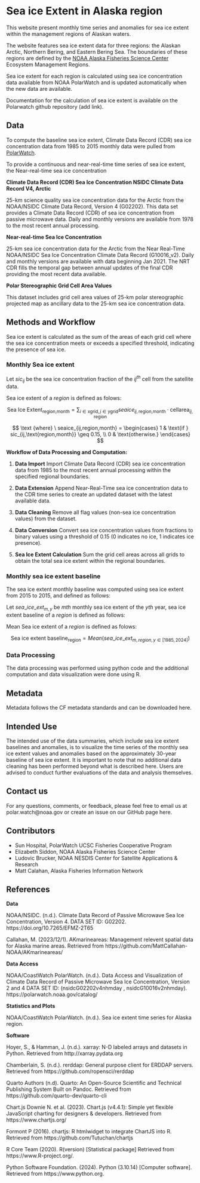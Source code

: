 # Sea ice Extent in Alaska region

This website present monthly time series and anomalies for sea ice extent within the management regions of Alaskan waters.


The website features sea ice extent data for three regions: the Alaskan Arctic, Northern Bering, and Eastern Bering Sea. The boundaries of these regions are defined by the [NOAA Alaska Fisheries Science Center](https://www.fisheries.noaa.gov/about/alaska-fisheries-science-center) Ecosystem Management Regions. 

Sea ice extent for each region is calculated using sea ice concentration data available from NOAA PolarWatch and is updated automatically when the new data are available.

Documentation for the calculation of sea ice extent is available on the Polarwatch github repository (add link).


## Data

To compute the baseline sea ice extent, Climate Data Record (CDR) sea ice concentration data from 1985 to 2015 monthly data were pulled from [PolarWatch](https://polarwatch.noaa.gov/catalog/ice-sq-nh-nsidc-cdr-v4/preview/?dataset=monthly&var=cdr_seaice_conc_monthly&time_min=2023-12-01T00:00:00Z&time_max=2023-12-01T00:00:00Z&proj=epsg3413&colorBar=KT_ice,,,0,1,).  

To provide a continuous and near-real-time time series of sea ice extent, the Near-real-time sea ice concentration  

__Climate Data Record (CDR) Sea Ice Concentration NSIDC Climate Data Record V4, Arctic__

25-km science quality sea ice concentration data for the Arctic from the NOAA/NSIDC Climate Data Record, Version 4 (G02202). This data set provides a Climate Data Record (CDR) of sea ice concentration from passive microwave data. Daily and monthly versions are available from 1978 to the most recent annual processing.


__Near-real-time Sea Ice Concentration__

25-km sea ice concentration data for the Arctic from the Near Real-Time NOAA/NSIDC Sea Ice Concentration Climate Data Record (G10016_v2). Daily and monthly versions are available with data beginning Jan 2021. The NRT CDR fills the temporal gap between annual updates of the final CDR providing the most recent data available.

__Polar Stereographic Grid Cell Area Values__

This dataset includes grid cell area values of 25-km polar stereographic projected map as ancillary data to the 25-km sea ice concentration data.  

## Methods and Workflow

Sea ice extent is calculated as the sum of the areas of each grid cell where the sea ice concentration meets or exceeds a specified threshold, indicating the presence of sea ice.


### Monthly Sea ice extent

Let $sic_{ij}$ be the sea ice concentration fraction of the $ij^{th}$ cell from the satellite data. 

Sea ice extent of a ${region}$ is defined as folows: 

$$
\text{Sea Ice Extent}_{\text{region,month}} = \sum_{i \in \text{xgrid}, j \in \text{ygrid}} seaice_{ij,\text{region,month}} \cdot \text{cellarea}_{ij,\text{region}}
$$

$$ 
\text {where} 
\ seaice_{ij,region,month} = 
\begin{cases} 
1 & \text{if } sic_{ij,\text{region,month}} \geq 0.15, \\
0 & \text{otherwise.}
\end{cases}
$$


__Workflow of Data Processing and Computation:__

1.  __Data Import__ Import Climate Data Record (CDR) sea ice concentration data from 1985 to the most recent annual processing within the specified regional boundaries.

2. __Data Extension__ Append Near-Real-Time sea ice concentration data to the CDR time series to create an updated dataset with the latest available data.

3. __Data Cleaning__ Remove all flag values (non-sea ice concentration values) from the dataset.

4. __Data Conversion__ Convert sea ice concentration values from fractions to binary values using a threshold of 0.15 (0 indicates no ice, 1 indicates ice presence).

4. __Sea Ice Extent Calculation__ Sum the grid cell areas across all grids to obtain the total sea ice extent within the regional boundaries.


### Monthly sea ice extent baseline

The sea ice extent monthly baseline was computed using sea ice extent from 2015 to 2015, and defined as follows: 

Let $sea\_ice\_ext_{m,y}$ be  $mth$ monthly sea ice extent of the $yth$ year, sea ice extent baseline of a ${region}$ is defined as follows:

Mean Sea ice extent of a ${region}$ is defined as folows: 

$$
\text{Sea ice extent baseline}_{\text{region}} = Mean ( sea\_ice\_ext_{m,region,y \in [1985,2024]})
$$

### Data Processing

The data processing was performed using python code and the additional computation and data visualization were done using R.

## Metadata

Metadata follows the CF metadata standards and can be downloaded here.

## Intended Use

The intended use of the data summaries, which include sea ice extent baselines and anomalies, is to visualize the time series of the monthly sea ice extent values and anomalies based on the approximately 30-year baseline of sea ice extent.  It is important to note that no additional data cleaning has been performed beyond what is described here. Users are advised to conduct further evaluations of the data and analysis themselves.

## Contact us

For any questions, comments, or feedback, please feel free to email us at polar.watch@noaa.gov or create an issue on our GitHub page here.

## Contributors

* Sun Hospital, PolarWatch UCSC Fisheries Cooperative Program
* Elizabeth Siddon, NOAA Alaska Fisheries Science Center
* Ludovic Brucker, NOAA NESDIS Center for Satellite Applications & Research
* Matt Calahan, Alaska Fisheries Information Network 

## References

**Data**

NOAA/NSIDC. (n.d.). Climate Data Record of Passive Microwave Sea Ice Concentration, Version 4. DATA SET ID: G02202. https://doi.org/10.7265/EFMZ-2T65

Callahan, M. (2023/12/1). AKmarineareas: Management relevent spatial data for Alaska marine areas. Retrieved from https://github.com/MattCallahan-NOAA/AKmarineareas/

**Data Access**

NOAA/CoastWatch PolarWatch. (n.d.). Data Access and Visualization of Climate Data Record of Passive Microwave Sea Ice Concentration, Version 2 and 4 DATA SET ID: (nsidcG02202v4nhmday
, nsidcG10016v2nhmday).  https://polarwatch.noaa.gov/catalog/

**Statistics and Plots**

NOAA/CoastWatch PolarWatch. (n.d.). Sea ice extent time series for Alaska region. 

**Software**

Hoyer, S., & Hamman, J. (n.d.). xarray: N-D labeled arrays and datasets in Python. Retrieved from http://xarray.pydata.org

Chamberlain, S. (n.d.). rerddap: General purpose client for ERDDAP servers. Retrieved from https://github.com/ropensci/rerddap

Quarto Authors (n.d). Quarto: An Open-Source Scientific and Technical Publishing System Built on Pandoc. Retrieved from https://github.com/quarto-dev/quarto-cli

Chart.js Downie N. et al. (2023). Chart.js (v4.4.1): Simple yet flexible JavaScript charting for designers & developers. Retrieved from https://www.chartjs.org/

Formont P (2016). chartjs: R htmlwidget to integrate ChartJS into R. Retrieved from https://github.com/Tutuchan/chartjs

R Core Team (2020). R(version) [Statistical package] Retrieved from https://www.R-project.org/. 

Python Software Foundation. (2024). Python (3.10.14) [Computer software]. Retrieved from https://www.python.org.

